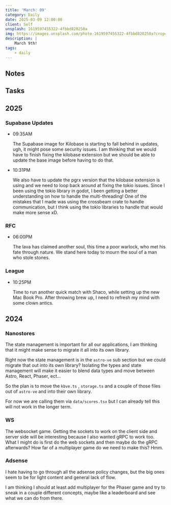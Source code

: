 ```yaml
---
title: 'March: 09'
category: Daily
date: 2025-03-09 12:00:00
client: Self
unsplash: 1619597455322-4fbbd820250a
img: https://images.unsplash.com/photo-1619597455322-4fbbd820250a?crop=entropy&cs=srgb&fm=jpg&ixid=MnwzNjM5Nzd8MHwxfHJhbmRvbXx8fHx8fHx8fDE2ODE3NDg2ODY&ixlib=rb-4.0.3&q=85
description: |
    March 9th!
tags:
    - daily
---
```



## Notes

## Tasks

## 2025

### Supabase Updates

-   09:35AM

    The Supabase image for Kilobase is starting to fall behind in updates, ugh, it might pose some security issues.
    I am thinking that we would have to finish fixing the kilobase extension but we should be able to update the base image before having to do that.

-   10:31PM

    We also have to update the pgrx version that the kilobase extension is using and we need to loop back around at fixing the tokio issues.
    Since I been using the tokio library in godot, I been getting a better understanding on how to handle the multi-threading!
    One of the mistakes that I made was using the crossbeam crate to handle communication, but I think using the tokio libraries to handle that would make more sense xD.

### RFC

-   06:00PM

    The lava has claimed another soul, this time a poor warlock, who met his fate through nature.
    We stand here today to mourn the soul of a man who stole stones.
    

### League

-   10:25PM

    Time to run another quick match with Shaco, while setting up the new Mac Book Pro.
    After throwing brew up, I need to refresh my mind with some clown antics.

## 2024

### Nanostores

The state management is important for all our applications, I am thinking that it might make sense to migrate it all into its own library.

Right now the state management is in the `astro-ve` sub section but we could migrate that out into its own library? Isolating the types and state management will make it easier to blend data types and move between Astro, React, Phaser, ect...

So the plan is to move the `kbve.ts` , `storage.ts` and a couple of those files out of `astro-ve` and into their own library.

For now we are calling them via `data/scores.tsx` but I can already tell this will not work in the longer term.


### WS

The websocket game.
Getting the sockets to work on the client side and server side will be interesting because I also wanted gRPC to work too.
What I might do is first do the web sockets and then maybe do the gRPC afterwards? 
How far of a multiplayer game do we need to make this? Hmm. 


### Adsense

I hate having to go through all the adsense policy changes, but the big ones seem to be for light content and general lack of flow.

I am thinking I should at least add multiplayer for the Phaser game and try to sneak in a couple different concepts, maybe like a leaderboard and see what we can do from there.


